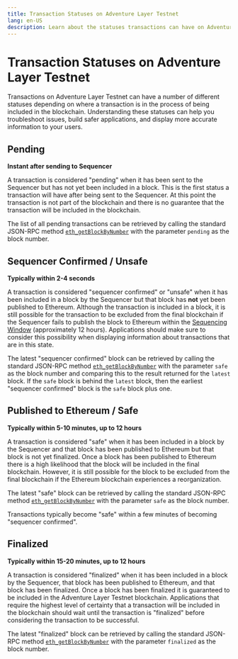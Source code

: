 ```yaml
---
title: Transaction Statuses on Adventure Layer Testnet
lang: en-US
description: Learn about the statuses transactions can have on Adventure Layer Testnet.
---
```


# Transaction Statuses on Adventure Layer Testnet

Transactions on Adventure Layer Testnet can have a number of different statuses depending on where a transaction is in the process of being included in the blockchain.
Understanding these statuses can help you troubleshoot issues, build safer applications, and display more accurate information to your users.

## Pending

**Instant after sending to Sequencer**

A transaction is considered "pending" when it has been sent to the Sequencer but has not yet been included in a block.
This is the first status a transaction will have after being sent to the Sequencer.
At this point the transaction is not part of the blockchain and there is no guarantee that the transaction will be included in the blockchain.

The list of all pending transactions can be retrieved by calling the standard JSON-RPC method [`eth_getBlockByNumber`](https://ethereum.org/en/developers/docs/apis/json-rpc/#eth_getblockbynumber) with the parameter `pending` as the block number.

## Sequencer Confirmed / Unsafe

**Typically within 2-4 seconds**

A transaction is considered "sequencer confirmed" or "unsafe" when it has been included in a block by the Sequencer but that block has **not** yet been published to Ethereum.
Although the transaction is included in a block, it is still possible for the transaction to be excluded from the final blockchain if the Sequencer fails to publish the block to Ethereum within the [Sequencing Window](/connect/resources/glossary#sequencing-window) (approximately 12 hours).
Applications should make sure to consider this possibility when displaying information about transactions that are in this state.

The latest "sequencer confirmed" block can be retrieved by calling the standard JSON-RPC method [`eth_getBlockByNumber`](https://ethereum.org/en/developers/docs/apis/json-rpc/#eth_getblockbynumber) with the parameter `safe` as the block number and comparing this to the result returned for the `latest` block.
If the `safe` block is behind the `latest` block, then the earliest "sequencer confirmed" block is the `safe` block plus one.

## Published to Ethereum / Safe

**Typically within 5-10 minutes, up to 12 hours**

A transaction is considered "safe" when it has been included in a block by the Sequencer and that block has been published to Ethereum but that block is not yet finalized.
Once a block has been published to Ethereum there is a high likelihood that the block will be included in the final blockchain.
However, it is still possible for the block to be excluded from the final blockchain if the Ethereum blockchain experiences a reorganization.

The latest "safe" block can be retrieved by calling the standard JSON-RPC method [`eth_getBlockByNumber`](https://ethereum.org/en/developers/docs/apis/json-rpc/#eth_getblockbynumber) with the parameter `safe` as the block number.

Transactions typically become "safe" within a few minutes of becoming "sequencer confirmed".


## Finalized

**Typically within 15-20 minutes, up to 12 hours**

A transaction is considered "finalized" when it has been included in a block by the Sequencer, that block has been published to Ethereum, and that block has been finalized.
Once a block has been finalized it is guaranteed to be included in the Adventure Layer Testnet blockchain.
Applications that require the highest level of certainty that a transaction will be included in the blockchain should wait until the transaction is "finalized" before considering the transaction to be successful.

The latest "finalized" block can be retrieved by calling the standard JSON-RPC method [`eth_getBlockByNumber`](https://ethereum.org/en/developers/docs/apis/json-rpc/#eth_getblockbynumber) with the parameter `finalized` as the block number.
